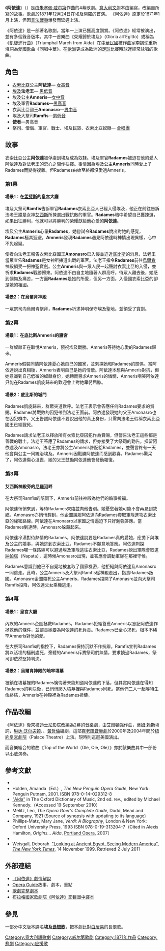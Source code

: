 
《'''阿依達'''》（{{lang-it|''Aida''}}）是由[[朱塞佩·威尔第|朱塞佩·威尔第]]作曲的4幕歌劇。[[意大利文|意大利文]]劇本由{{le|Antonio Ghislanzoni|Antonio Ghislanzoni|奇世藍多尼}}編寫，改編自{{le|Auguste Mariette|Auguste Mariette|馬里埃特}}所寫的故事。歌劇於1871年12月24日在[[埃及|埃及]][[開羅|開羅]]的{{tsl|en|Khedivial Opera House|總督歌劇院}}首演。
<!-- 對於該部歌劇的創作目的，坊間有很多誤傳。實際上《阿依達》並非為慶祝1869年通航的[[蘇伊士運河|蘇伊士運河]]，或開羅總督歌劇院的啟用所作的。現在可確定的是該劇是由埃及總督[[伊斯梅爾帕夏|伊斯梅爾帕夏]]以150,000[[法郎|法郎]] ，相當於價值 43787.3公克重的黃金於2015 年(1,633,126 USD) 邀請威爾第作曲。comment out by Velvel2：任何人士请给出可靠之来源以支撑该说法 -->
《阿依達》原定於1871年1月上演，但因[[普法戰爭|普法戰爭]]爆發而延遲上演。

《阿依達》是一部著名歌劇，當年一上演已獲高度讚賞。《阿依達》經常被演出，並有多個錄音版本。其中一首樂曲《榮耀歸於埃及》（Gloria all´Egitto）或稱為《凱旋進行曲》（Triumphal March from Aida）在[[中華民國|中華民國]]被作曲家[[李抱忱|李抱忱]]重新填詞為[[愛國歌曲|愛國歌曲]]《同唱中華》。在[[歐洲|歐洲]]更成為歐洲的[[足球|足球]]比賽時球迷經常詠唱的歌曲。

== 角色 ==
* [[衣索比亞|衣索比亞]]公主'''阿依達'''— [[女高音|女高音]]
* [[埃及|埃及]]'''法老王'''— [[男低音|男低音]]
* 埃及公主'''Amneris'''—[[女中音|女中音]]
* 埃及軍官'''Radames'''—[[男高音|男高音]]
* 衣索比亞國王'''Amonasro'''—[[男中音|男中音]]
* 埃及大祭司'''Ramfis'''—[[男低音|男低音]]
* '''使者'''—男高音
* 祭司、僧侶、軍官、戰士、埃及民眾、衣索比亞奴隸— [[合唱團|合唱團]]

== 故事 ==
衣索比亞公主'''阿依達'''被俘虜到埃及成為奴隸。埃及軍官'''Radames'''被迫在他的愛人阿依達及對法老王的忠心之間作抉擇。事情因為埃及公主'''Amneris'''同時愛上了Radames而變得複雜。但Radames由始至終都沒愛過Amneris。

=== 第1幕 ===
==== 場景1：在[[孟菲斯_(埃及)|孟斐斯]]的皇宮大廳 ====
埃及大祭司'''Ramfis'''告訴軍官'''Radames'''衣索比亞人已經入侵埃及，他正在前往告訴法老王誰是女神[[艾西斯|艾西斯]]所揀選出戰抗敵的軍官。'''Radames'''暗中希望自己獲揀選，如果出征勝利，他就可以將勝利的榮耀獻給他心愛的'''阿依達'''。

埃及公主'''Amneris'''心儀'''Radames'''，她嘗試令'''Radames'''說出對她的感覺，'''Radames'''極其迴避。'''Amneris'''發現'''Radames'''遇見阿依達時神情出現異樣，心中不免起疑。

使者向法老王報告衣索比亞國王'''Amonasro'''已入侵並迫近[[底比斯_(埃及)|底比斯]]的消息，法老王當眾宣佈'''Radames'''是女神所揀選出戰的軍官。法老王指令'''Radames'''前往[[烏爾肯|烏爾肯]]神殿領受一把神聖寶劍。公主'''Amneris'''與一眾人民一起聲討衣索比亞的入侵，並祈求'''Radames'''戰勝歸來。阿依達不由自主地隨著人群高呼，待眾人離去後，她感到懊悔及痛苦，一方面'''Radames'''是她的所愛，但另一方面，入侵國衣索比亞的卻是她的祖國。

==== 場景2：在烏爾肯神殿 ====
一眾祭司向烏爾肯祭拜，'''Radames'''祈求神明保守埃及聖地，並領受了寶劍。

=== 第2幕 ===
==== 場景1：在底比斯Amneris的寢宮 ====
一群奴隸正在取悅Amneris，預祝埃及戰勝。Amneris等待她心愛的Radames歸來。

Amneris假裝同情阿依達憂心她自己的國家，並刺探她和Radames的關係。當阿依達說出真相後，Amneris表明自己是她的情敵。阿依達本想與Amneris對抗，但她意識到自己低微的奴隸身份，她轉而懇求Amneris的憐憫，Amneris嘲笑阿依達只能在Radames凱旋歸來的歡迎會上對她卑躬屈膝。

==== 場景2：底比斯的城門 ====
Radames凱旋歸來，群眾夾道歡呼。法老王表示會答應任何Radames要求的賞賜。Radames將戰敗的囚犯帶到法老王面前。阿依達發現她的父王Amonasro也在囚犯群中，父王告誡阿依達不要說出他的真正身份，只需向法老王假稱衣索比亞國王已經戰死。

Radames請求法老王以釋放所有衣索比亞囚犯作為賞賜，但警告法老王這些都是善戰的戰士。法老王答應了Radames的請求，但亦接受了大祭司的勸告，扣留阿依達及Amonasro。法老王亦將公主Amneris許配給Radames，並聲言終有一天他會與公主一同統治埃及。Amneris因戰勝阿依達而感到歡喜，Radames驚呆了，阿依達傷心沮喪，她的父王鼓勵阿依達他會發動報復。
=== 第3幕 ===
==== 艾西斯神殿旁的[[尼羅河|尼羅河]]畔 ====
在大祭司Ramfis的陪同下，Amneris前往神殿為她們的婚事祈福。

阿依達悄悄來到，等待Radames來臨並向他告別。她憂愁著她可能不會再見到故鄉。Amonasro亦悄悄趕到，他企圖說服阿依達向Radames套取軍隊進攻衣索比亞的祕密路線。阿依達在Amonasro以家國之情逼迫下只好勉強答應。當Radames到達時，Amonasro躲藏起來。

阿依達冷漠對待熱情的Radames，阿依達說要是Radames真的愛她，應拋下與埃及公主的婚事，與她逃到衣索比亞，Radames不願意地答應。阿依達刺探Radames哪一條路線可以避過埃及軍隊逃往衣索比亞，Radames說出軍隊會取道[[納帕塔|納帕塔]]（Napata），這時候Amonasro出現，並答應會調動軍隊在那裡守候。

Radames意識到他已不自覺地被套取了國家機密，他拒絕與阿依達及Amonasro一同逃走。此時，公主Amneris及大祭司Ramfis從神殿走出，指責Radames叛國。Amonasro企圖殺死公主Amneris，Radames擋開了Amonasro並向大祭司Ramfis投降，阿依達父女乘機逃走。
=== 第4幕 ===
==== 場景1：皇宮大廳 ====
內疚的Amneris企圖拯救Radames，Radames拒絕答應Amneris以忘記阿依達作拯救他的條件，並譴責她要為阿依達的死負責。Radames已全心求死，根本不稀罕Amneris對他的愛。

在大祭司Ramfis的指控下，Radames保持沉默不作抗辯。Ramfis宣判Radames將以活埋的極刑處死，旁聽的Amneris斥責祭司們無情，要求饒過Radames，祭司卻依然堅持判決。

==== 場景2：烏爾肯神殿的地牢墳墓 ====
被鎖在墳墓裡的Radames懊悔著未能知道阿依達的下落，但其實阿依達在得知Radames的判決後，已悄悄爬入墳墓裡與Radames同死。當他們二人一起等待生命終結，Amneris在神殿裡為Radames祈禱。
== 作品改編 ==
《阿依達》後來被[[迪士尼影院|迪士尼影院]]改編為2幕的[[音樂劇|音樂劇]]，由[[艾爾頓強|艾爾頓強]]作曲，[[蒂姆·赖斯|蒂姆·赖斯]]填詞，[[琳达·沃尔夫顿|琳达·沃尔夫顿]]、{{le|Robert Falls|Robert Falls}}、[[黃哲倫|黃哲倫]]編劇。這部[[百老匯音樂劇|百老匯音樂劇]]於2000年及2004年間於[[紐約皇宮劇院|紐約皇宮劇院]]（Palace Theatre）上演。現時則巡迴美國演出。

而音樂組合{{le|恰巴王八|Chumbawamba}}的歌曲《Top of the World（Ole, Ole, Ole）》亦於該樂曲其中一部份以[[小號|小號]]演奏。

==參考文獻==
{{refbegin|2}}
*{{cite book | last = Budden| first = Julian| year = 1981| title = The Operas of Verdi, Vol. 3| publisher = Cassell| location = London| isbn = 0-304-30740-8}}
*Holden, Amanda（Ed.）, ''The New Penguin Opera Guide'', New York: Penguin Putnam, 2001. ISBN 978-0-14-029312-8 
*[http://www.oxfordmusiconline.com/subscriber/article/opr/t237/e176 "Aida"] in The Oxford Dictionary of Music, 2nd ed. rev., edited by Michael Kennedy.（Accessed 19 September 2010）{{Subscription}}
*Melitz, Leo, ''The Opera Goer's Complete Guide'', Dodd, Mead and Company, 1921 (Source of synopsis with updating to its language)
*Phillips-Matz, Mary Jane, ''Verdi: A Biography'', London & New York: Oxford University Press, 1993 ISBN 978-0-19-313204-7（Cited in Alexis Hamilton, ''Origins... Aida'', [https://web.archive.org/web/20120209180550/http://www.portlandopera.org/operas/2007-2008/aida?c=field_about Portland Opera], 2007）
* {{Cite book|author=Simon, Henry W.|year=1946|title=A Treasury of Grand Opera|publisher=Simon and Schuster, New York, New York|id=}}
*Weisgall, Deborah. [http://www.nytimes.com/1999/11/14/movies/art-architecture-looking-at-ancient-egypt-seeing-modern-america.html "Looking at Ancient Egypt, Seeing Modern America"]{{Wayback|url=http://www.nytimes.com/1999/11/14/movies/art-architecture-looking-at-ancient-egypt-seeing-modern-america.html |date=20140807184131 }}, ''[[The_New_York_Times|The New York Times]]'', 14 November 1999. Retrieved 2 July 2011
{{refend}}

== 外部連結 ==
{{refbegin}}
* [https://web.archive.org/web/20060519164338/http://www.opera.org.tw/opera_c/aida_c.htm 《阿依達》劇情解說]
* [https://web.archive.org/web/20070927200358/http://www.opera-guide.ch/opern_komponisten.php?uilang=en&first-letter=V Opera Guide]故事，劇本，重點
* [http://www.karadar.com/Librettos/verdi_aida.html 歌劇完整劇本]{{Wayback|url=http://www.karadar.com/Librettos/verdi_aida.html |date=20060318102901 }}
* [https://web.archive.org/web/20090328123356/http://www.philharmonic-traveler.com/Phil/digest/digest09.htm 布拉格國家歌劇院《阿依達》節目單中譯本]
{{refend}}

==參見==
一部分中文版本譯名'''埃及[[長恨歌|長恨歌]]'''，把本劇比對[[白居易|白居易]]的長恨歌。

{{Verdi operas}}
{{Authority control}}
[[Category:意大利語歌劇|Category:意大利語歌劇]]
[[Category:威尔第歌剧|Category:威尔第歌剧]]
[[Category:1871年作品|Category:1871年作品]]
[[Category:悲劇|Category:悲劇]]
[[Category:应援歌|Category:应援歌]]